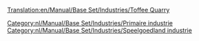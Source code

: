 [[Translation:en/Manual/Base Set/Industries/Toffee Quarry]]

{{nl/Manual/Base Set/Industries/Industrieën|image=en/Manual/Base Set/Industries/ToffeeQuarry.png
|name=Toffeegroeve
|climates=[[nl/Manual/Klimaat#speelgoedland|Speelgoedland]]
|accepts=Niets
|produces=[[nl/Manual/Base Set/Cargos/Toffee|Toffee]]
|notes=Niet aanwezig in andere [[nl/Manual/Klimaat|klimaten]].
}}

[[Category:nl/Manual/Base Set/Industries/Primaire industrie]]
[[Category:nl/Manual/Base Set/Industries/Speelgoedland industrie]]